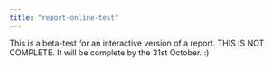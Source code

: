 ```yaml
---
title: "report-online-test"
---
```


This is a beta-test for an interactive version of a report.
THIS IS NOT COMPLETE. It will be complete by the 31st October. :)
